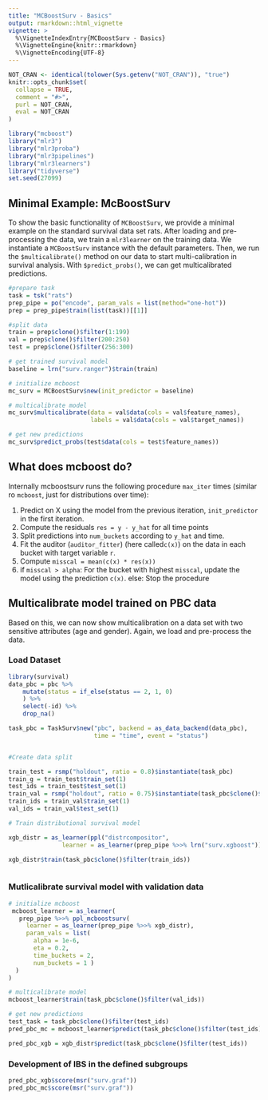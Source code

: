 ```yaml
---
title: "MCBoostSurv - Basics"
output: rmarkdown::html_vignette
vignette: >
  %\VignetteIndexEntry{MCBoostSurv - Basics}
  %\VignetteEngine{knitr::rmarkdown}
  %\VignetteEncoding{UTF-8}
---
```


```r
NOT_CRAN <- identical(tolower(Sys.getenv("NOT_CRAN")), "true")
knitr::opts_chunk$set(
  collapse = TRUE,
  comment = "#>",
  purl = NOT_CRAN,
  eval = NOT_CRAN
)
```


```r
library("mcboost")
library("mlr3")
library("mlr3proba")
library("mlr3pipelines")
library("mlr3learners")
library("tidyverse")
set.seed(27099)
```


## Minimal Example: McBoostSurv

To show the basic functionality of `MCBoostSurv`, we provide a minimal example on 
the standard survival data set rats. After loading and pre-processing the data, we train
a `mlr3learner` on the training data. We instantiate a `MCBoostSurv` instance
with the default parameters. Then, we run the `$multicalibrate()` method on our data to start multi-calibration in survival analysis. With `$predict_probs()`, we can get
multicalibrated predictions. 

```r

#prepare task 
task = tsk("rats")
prep_pipe = po("encode", param_vals = list(method="one-hot")) 
prep = prep_pipe$train(list(task))[[1]]

#split data
train = prep$clone()$filter(1:199)
val = prep$clone()$filter(200:250)
test = prep$clone()$filter(256:300)

# get trained survival model 
baseline = lrn("surv.ranger")$train(train)

# initialize mcboost
mc_surv = MCBoostSurv$new(init_predictor = baseline)

# multicalibrate model 
mc_surv$multicalibrate(data = val$data(cols = val$feature_names), 
                       labels = val$data(cols = val$target_names))

# get new predictions
mc_surv$predict_probs(test$data(cols = test$feature_names))

```
## What does mcboost do?

Internally mcboostsurv runs the following procedure `max_iter` times (similar ro `mcboost`, just for distributions over time):

1. Predict on X using the model from the previous iteration, `init_predictor` in the first iteration.
1. Compute the residuals `res = y - y_hat` for all time points
1. Split predictions into `num_buckets` according to `y_hat` and time.
1. Fit the auditor (`auditor_fitter`) (here called`c(x)`) on the data in each bucket with target variable `r`.
1. Compute `misscal = mean(c(x) * res(x))`
1. if `misscal > alpha`:
    For the bucket with highest `misscal`, update the model using the prediction `c(x)`.
    else:
    Stop the procedure



## Multicalibrate model trained on PBC data

Based on this, we can now show multicalibration on a data set with two sensitive attributes (age and gender). Again, we load and pre-process the data.

### Load Dataset
```r
library(survival)
data_pbc = pbc %>%
    mutate(status = if_else(status == 2, 1, 0)
    ) %>%
    select(-id) %>%
    drop_na()

task_pbc = TaskSurv$new("pbc", backend = as_data_backend(data_pbc), 
                        time = "time", event = "status")


#Create data split

train_test = rsmp("holdout", ratio = 0.8)$instantiate(task_pbc)
train_g = train_test$train_set(1)
test_ids = train_test$test_set(1)
train_val = rsmp("holdout", ratio = 0.75)$instantiate(task_pbc$clone()$filter(train_g))
train_ids = train_val$train_set(1)
val_ids = train_val$test_set(1)

# Train distributional survival model 

xgb_distr = as_learner(ppl("distrcompositor",
               learner = as_learner(prep_pipe %>>% lrn("surv.xgboost"))))

xgb_distr$train(task_pbc$clone()$filter(train_ids))



```

### Mutlicalibrate survival model with validation data

```r
# initialize mcboost
 mcboost_learner = as_learner(
   prep_pipe %>>% ppl_mcboostsurv(
     learner = as_learner(prep_pipe %>>% xgb_distr), 
     param_vals = list(
       alpha = 1e-6,
       eta = 0.2,
       time_buckets = 2,
       num_buckets = 1 )
  )
)

# multicalibrate model
mcboost_learner$train(task_pbc$clone()$filter(val_ids))

# get new predictions
test_task = task_pbc$clone()$filter(test_ids)
pred_pbc_mc = mcboost_learner$predict(task_pbc$clone()$filter(test_ids))

pred_pbc_xgb = xgb_distr$predict(task_pbc$clone()$filter(test_ids))

```

### Development of IBS in the defined subgroups
```r

pred_pbc_xgb$score(msr("surv.graf"))
pred_pbc_mc$score(msr("surv.graf"))
```



